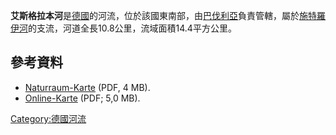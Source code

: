 {{Expand language|1=de|time=2020-11-14T12:52:58+00:00}}
{{Coord|50|29|34|N|10|10|11|E|display=title}}

'''艾斯格拉本河'''是[[德國|德國]]的河流，位於該國東南部，由[[巴伐利亞|巴伐利亞]]負責管轄，屬於[[施特羅伊河_(法蘭克尼亞薩勒河支流)|施特羅伊河]]的支流，河道全長10.8公里，流域面積14.4平方公里。

==參考資料==
* [http://geographie.giersbeck.de/karten/140.pdf Naturraum-Karte] (PDF, 4 MB).
* [http://geographie.giersbeck.de/karten/141.pdf Online-Karte] (PDF; 5,0 MB).

{{Germany-geo-stub}}
[[Category:德國河流|Category:德國河流]]